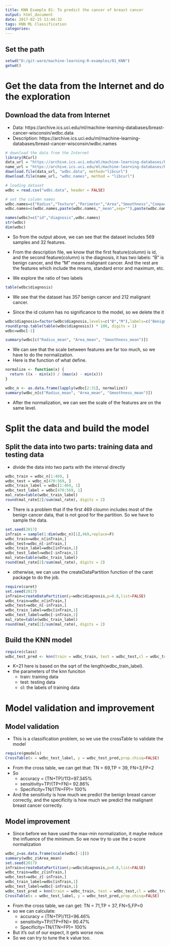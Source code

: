 ```yaml
---
title: KNN Example 01: To predict the cancer of breast cancer
output: html_document
date: 2017-02-15 13:44:32
tags: KNN ML Classification
categories:
---
```

## Set the path
```r
setwd("D:/git-ware/machine-learning-R-examples/01_KNN")
getwd()
```

# Get the data from the Internet and do the exploration
## Download the data from Internet
+ Data: https://archive.ics.uci.edu/ml/machine-learning-databases/breast-cancer-wisconsin/wdbc.data
+ Description: https://archive.ics.uci.edu/ml/machine-learning-databases/breast-cancer-wisconsin/wdbc.names
```r
# download the data from the Internet
library(RCurl)
data_url = "https://archive.ics.uci.edu/ml/machine-learning-databases/breast-cancer-wisconsin/wdbc.data"
name_url = "https://archive.ics.uci.edu/ml/machine-learning-databases/breast-cancer-wisconsin/wdbc.names"
download.file(data_url, "wdbc.data", method="libcurl")
download.file(name_url, "wdbc.names", method = "libcurl")

# loading dataset
wdbc = read.csv("wdbc.data", header = FALSE)

# set the column names  
wdbc.names=c("Radius","Texture","Perimeter","Area","Smoothness","Compactness","Concavity","Concave points","Symmetry","Fractal dimension")
wdbc.names=c(wdbc.names,paste(wdbc.names,"_mean",sep=""),paste(wdbc.names,"_worst",sep=""))

names(wdbc)=c("id","diagnosis",wdbc.names)
str(wdbc)
dim(wdbc)
```

+ So from the output above, we can see that the dataset includes 569 samples and 32 features.
+ From the description file, we know that the first feature(column) is id, and the second feature(column) is the diagnosis, it has two labels: "B" is benign cancer, and the "M" means malignant cancer. And the rest are the features which include the means, standard error and maximum, etc.

+ We explore the ratio of two labels
```r
table(wdbc$diagnosis)
```
+ We see that the dataset has 357 benign cancer and 212 malignant cancer.

+ Since the id column has no significance to the model, so we delete the it
```r
wdbc$diagnosis=factor(wdbc$diagnosis,levels=c("B","M"),labels=c("Benign","Malignant"))
round(prop.table(table(wdbc$diagnosis)) * 100, digits = 1)
wdbc=wdbc[-1]
```
```r
summary(wdbc[c("Radius_mean", "Area_mean", "Smoothness_mean")])
```

+ We can see that the scale between features are far too much, so we have to do the normalization.
+ Here is the function of what define.
```r
normalize <- function(x) {
  return ((x - min(x)) / (max(x) - min(x)))
}
```

```r
wdbc_n <- as.data.frame(lapply(wdbc[2:31], normalize))
summary(wdbc_n[c("Radius_mean", "Area_mean", "Smoothness_mean")])
```
+ After the normalization, we can see the scale of the features are on the same level.

# Split the data and build the model
## Split the data into two parts: training data and testing data
+ divide the data into two parts with the interval directly
```r
wdbc_train = wdbc_n[1:469, ]
wdbc_test = wdbc_n[470:569, ]
wdbc_train_label = wdbc[1:469, 1]
wdbc_test_label = wdbc[470:569, 1]
mal_rate=table(wdbc_train_label)
round(mal_rate[2]/sum(mal_rate), digits = 2)
```
+ There is a problem that if the first 469 cloumn includes most of the benign cancer data, that is not good for the partition. So we have to sample the data.

```r
set.seed(2017)
inTrain = sample(1:dim(wdbc_n)[1],469,replace=F)
wdbc_train=wdbc_n[inTrain,]
wdbc_test=wdbc_n[-inTrain,]
wdbc_train_label=wdbc[inTrain,1]
wdbc_test_label=wdbc[-inTrain,1]
mal_rate=table(wdbc_train_label)
round(mal_rate[2]/sum(mal_rate), digits = 2)
```
+ otherwise, we can use the createDataPartition function of the caret package to do the job.
```r
require(caret)
set.seed(2017)
inTrain=createDataPartition(y=wdbc$diagnosis,p=0.8,list=FALSE)
wdbc_train=wdbc_n[inTrain,]
wdbc_test=wdbc_n[-inTrain,]
wdbc_train_label=wdbc[inTrain,1]
wdbc_test_label=wdbc[-inTrain,1]
mal_rate=table(wdbc_train_label)
round(mal_rate[2]/sum(mal_rate), digits = 2)
```
## Build the KNN model
```r
require(class)
wdbc_test_pred <- knn(train = wdbc_train, test = wdbc_test,cl = wdbc_train_label, k=21)
```
+ K=21 here is based on the sqrt of the length(wdbc_train_label).
+ the parameters of the knn funciton
  + train: training data
  + test: testing data
  + cl: the labels of training data

# Model validation and improvement
## Model validation
+ This is a classification problem, so we use the crossTable to validate the model
```r
require(gmodels)
CrossTable(x = wdbc_test_label, y = wdbc_test_pred,prop.chisq=FALSE)
```
+ From the cross table, we can get that: TN = 69,TP = 39, FN=3,FP=2
+ So 
  + accuracy = (TN+TP)/113=97.345%  
  + sensitivity=TP/(TP+FN)= 92.86%  
  + Specificity=TN/(TN+FP)= 100% 
+ And the sensitivity is how much we predict the benign breast cancer correctly, and the specificity is how much we predict the malignant breast cancer correctly.

## Model improvement
+ Since before we have used the max-min normalization, it maybe reduce the influence of the minimum. So we now try to use the z-score normalization
```r
wdbc_z=as.data.frame(scale(wdbc[-1]))
summary(wdbc_z$Area_mean)
set.seed(2017)
inTrain=createDataPartition(y=wdbc$diagnosis,p=0.8,list=FALSE)
wdbc_train=wdbc_z[inTrain,]
wdbc_test=wdbc_z[-inTrain,]
wdbc_train_label=wdbc[inTrain,1]
wdbc_test_label=wdbc[-inTrain,1]
wdbc_test_pred = knn(train = wdbc_train, test = wdbc_test,cl = wdbc_train_label, k=21)
CrossTable(x = wdbc_test_label, y = wdbc_test_pred,prop.chisq=FALSE)
```
+ From the cross table, we can get: TN = 71,TP = 37, FN=5,FP=0
+ so we can calculate:
  + accuracy = (TN+TP)/113=96.46%  
  + sensitivity=TP/(TP+FN)= 90.47%  
  + Specificity=TN/(TN+FP)= 100%
+ But it's out of our expect, it gets worse now.
+ So we can try to tune the k value too.